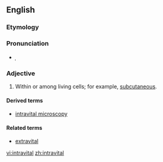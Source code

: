 ==English==

===Etymology===

{{prefix|intra|vital}}

===Pronunciation===

* {{IPA|ɪntɹəvaɪtl}}̩

===Adjective===
{{en-adj|-}}

# Within or among living cells; for example, [[subcutaneous]].

====Derived terms====
* [[intravital microscopy]]

====Related terms====
* [[extravital]]

[[vi:intravital]]
[[zh:intravital]]